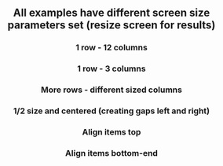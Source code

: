 
<Edit folder={props.folder} />

<Header
  title="Grid"
  subtitle="A light-weight grid system for responsive layouts."
  npm={props.npm}
  status="experimental"
/>

## All examples have different screen size parameters set (resize screen for results)

### 1 row - 12 columns

<GridOneTwelve />

### 1 row - 3 columns

<GridOneThree />

### More rows - different sized columns

<GridMoreRowsDiffSizes />

### 1/2 size and centered (creating gaps left and right)

<GridGapsLeftRight />

### Align items top

<GridAlignTop />

### Align items bottom-end

<GridAlignBottomEnd />
